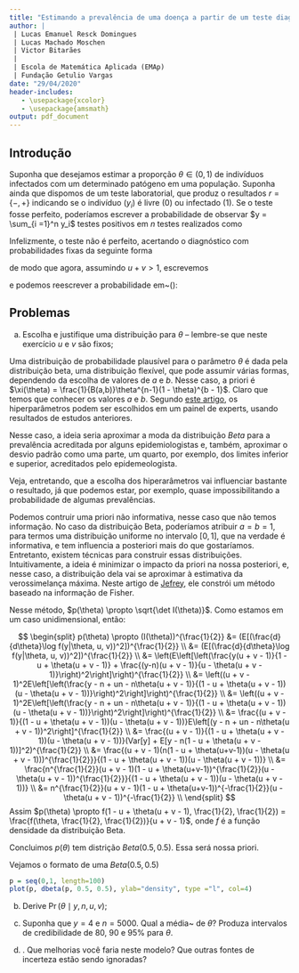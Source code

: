 ```yaml
---
title: "Estimando a prevalência de uma doença a partir de um teste diagnóstico"
author: |
 | Lucas Emanuel Resck Domingues
 | Lucas Machado Moschen
 | Victor Bitarães
 | 
 | Escola de Matemática Aplicada (EMAp)
 | Fundação Getulio Vargas
date: "29/04/2020"
header-includes:
   - \usepackage{xcolor}
   - \usepackage{amsmath}
output: pdf_document
---
```


## Introdução

Suponha que desejamos estimar a proporção $\theta \in (0, 1)$ de indivíduos infectados com um determinado patógeno em uma população.
Suponha ainda que dispomos de um teste laboratorial, que produz o resultados $r = \{-, +\}$ indicando se o indivíduo ($y_i$) é livre ($0$) ou infectado ($1$).
Se o teste fosse perfeito, poderíamos escrever a probabilidade de observar $y = \sum_{i =1}^n y_i$ testes positivos em $n$ testes realizados como\footnote{Porquê?}

\begin{equation}
\label{eq:prev_simple}
 \operatorname{Pr}\left( y \mid \theta, n \right) = \binom{n}{y} \theta^y (1-\theta)^{n-y}. 
\end{equation}

Infelizmente, o teste não é perfeito, acertando o diagnóstico com probabilidades fixas da seguinte forma\footnote{Naturalmente, $u, v \in (0, 1) \times (0, 1)$, levando em conta a restrição $u + v > 1$.}

\begin{align}
%  \operatorname{Pr}\left(\right)
 \operatorname{Pr}\left(\ r = + \mid y_i = 0 \right) &:= 1-u,\\
 \operatorname{Pr}\left( r = - \mid y_i = 1 \right) &:= 1-v,
\end{align}

de modo que agora, assumindo $u + v > 1$, escrevemos\footnote{Exercício bônus: mostre porquê.}

\begin{equation}
   \begin{split}
  \operatorname{Pr}\left(r = + \mid \theta, u, v \right) &= Pr\left(r = + \mid y_i = 0\right)Pr\left(y_i = 0\right) + Pr\left(r = + \mid y_i = 1\right)Pr\left(y_i = 1\right) \\
  &= Pr\left(r = + \mid y_i = 0\right)Pr\left(y_i = 0\right) + (1 - Pr\left(r = - \mid y_i = 1\right))Pr\left(y_i = 1\right) \\
  &= (1 - u)(1 - \theta) + (1 - (1 - v))\theta \\
  &= 1 - u + \theta(u + v - 1)
   \end{split}
\end{equation}
e podemos reescrever a probabilidade em~(\ref{eq:prev_simple}):
\begin{equation}
 \operatorname{Pr}\left(y \mid \theta, n, u, v\right) = \binom{n}{y} \left[ 1 - u + \theta(u + v - 1) \right]^{y} \left[ u - \theta(u + v - 1)\right]^{n-y}.
\end{equation}

## Problemas

a) Escolha e justifique uma distribuição \textit{a priori} para $\theta$ -- lembre-se que neste exercício $u$ e $v$ são fixos;
 
 \textbf{Resposta:}
 
 Uma distribuição de probabilidade plausível para o parâmetro $\theta$ é dada pela distribuição beta, uma distribuição flexível, que pode assumir várias formas, dependendo da escolha de valores de $a$ e $b$. Nesse caso, a priori é $\xi(\theta) = \frac{1}{B(a,b)}\theta^{n-1}(1 - \theta)^{b - 1}$. Claro que temos que conhecer os valores $a$ e $b$. Segundo [este artigo](http://www.scielo.br/scielo.php?script=sci_arttext&pid=S0102-311X2014000400703), os hiperparâmetros podem ser escolhidos em um painel de experts, usando resultados de estudos anteriores. 
 
 Nesse caso, a ideia seria aproximar a moda da distribuição $Beta$ para a prevalência acreditada por alguns epidemiologistas e, também, aproximar o desvio padrão como uma parte, um quarto, por exemplo, dos limites inferior e superior, acreditados pelo epidemeologista. 
 
 Veja, entretando, que a escolha dos hiperarâmetros vai influenciar bastante o resultado, já que podemos estar, por exemplo, quase impossibilitando a probabilidade de algumas prevalências. 
 
 Podemos contruir uma priori não informativa, nesse caso que não temos informação. No caso da distribuição Beta, poderíamos atribuir $a = b = 1$, para termos uma distribuição uniforme no intervalo $[0,1]$, que na verdade é informativa, e tem influencia a posteriori mais do que gostaríamos. Entretanto, existem técnicas para construir essas distribuições. Intuitivamente, a ideia é minimizar o impacto da priori na nossa posteriori, e, nesse caso, a distribuição dela vai se aproximar à estimativa da verossimelança máxima. Neste artigo de [Jefrey](http://www.scielo.br/scielo.php?script=sci_arttext&pid=S0102-311X2014000400703), ele constrói um método baseado na informação de Fisher.
 
 Nesse método, $p(\theta) \propto \sqrt{\det I(\theta)}$. Como estamos em um caso unidimensional, então:
 
$$
\begin{split}
p(\theta) \propto (I(\theta))^{\frac{1}{2}} &= (E[(\frac{d}{d\theta}\log f(y|\theta, u, v))^2])^{\frac{1}{2}} \\
&= (E[(\frac{d}{d\theta}\log f(y|\theta, u, v))^2])^{\frac{1}{2}} \\
&= \left(E\left[\left(\frac{y(u + v - 1)}{1 - u + \theta(u + v - 1)} + \frac{(y-n)(u + v - 1)}{u - \theta(u + v - 1)}\right)^2\right]\right)^{\frac{1}{2}} \\
&= \left((u + v - 1)^2E\left[\left(\frac{y - n + un - n\theta(u + v - 1)}{(1 - u + \theta(u + v - 1))(u - \theta(u + v - 1))}\right)^2\right]\right)^{\frac{1}{2}} \\
&= \left((u + v - 1)^2E\left[\left(\frac{y - n + un - n\theta(u + v - 1)}{(1 - u + \theta(u + v - 1))(u - \theta(u + v - 1))}\right)^2\right]\right)^{\frac{1}{2}} \\
&= \frac{(u + v - 1)}{(1 - u + \theta(u + v - 1))(u - \theta(u + v - 1))}E\left[(y - n + un - n\theta(u + v - 1))^2\right]^{\frac{1}{2}} \\
&= \frac{(u + v - 1)}{(1 - u + \theta(u + v - 1))(u - \theta(u + v - 1))}(Var[y] + E[y - n(1 - u + \theta(u + v - 1))]^2)^{\frac{1}{2}} \\
&= \frac{(u + v - 1)(n(1 - u + \theta(u+v-1))(u - \theta(u + v - 1)))^{\frac{1}{2}}}{(1 - u + \theta(u + v - 1))(u - \theta(u + v - 1))} \\
&= \frac{n^{\frac{1}{2}}(u + v - 1)(1 - u + \theta(u+v-1))^{\frac{1}{2}}(u - \theta(u + v - 1))^{\frac{1}{2}}}{(1 - u + \theta(u + v - 1))(u - \theta(u + v - 1))} \\
&= n^{\frac{1}{2}}(u + v - 1)(1 - u + \theta(u+v-1))^{-\frac{1}{2}}(u - \theta(u + v - 1))^{-\frac{1}{2}} \\
\end{split}
$$
 Assim $p(\theta) \propto f(1 - u + \theta(u + v - 1), \frac{1}{2}, \frac{1}{2}) = \frac{f(\theta, \frac{1}{2}, \frac{1}{2})}{u + v - 1}$, onde $f$ é a função densidade da distribuição Beta. 
 
 Concluimos $p(\theta)$ tem distrição $Beta(0.5, 0.5)$. Essa será nossa priori. 
 
 Vejamos o formato de uma $Beta(0.5,0.5)$

```r
p = seq(0,1, length=100)
plot(p, dbeta(p, 0.5, 0.5), ylab="density", type ="l", col=4)
```
 
b) Derive $\operatorname{Pr}(\theta \mid y, n, u, v)$;
 
 \textbf{Resposta:}
 
c) Suponha que $y = 4$ e $n = 5000$.
 Qual a média~\textit{a posteriori} de $\theta$?
 Produza intervalos de credibilidade de $80$, $90$ e $95$\% para $\theta$. 
 
 \textbf{Resposta:}
 
d) \textbf{Bônus}. Que melhorias você faria neste modelo? Que outras fontes de incerteza estão sendo ignoradas?
 
 \textbf{Resposta:}